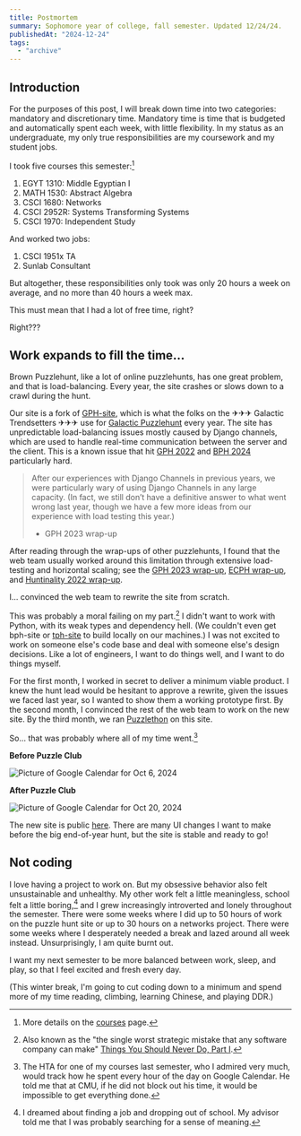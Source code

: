 ```yaml
---
title: Postmortem
summary: Sophomore year of college, fall semester. Updated 12/24/24.
publishedAt: "2024-12-24"
tags:
  - "archive"
---
```


## Introduction

For the purposes of this post, I will break down time into two categories: mandatory and discretionary time. Mandatory time is time that is budgeted and automatically spent each week, with little flexibility. In my status as an undergraduate, my only true responsibilities are my coursework and my student jobs.

I took five courses this semester:[^1]

1. EGYT 1310: Middle Egyptian I
2. MATH 1530: Abstract Algebra
3. CSCI 1680: Networks
4. CSCI 2952R: Systems Transforming Systems
5. CSCI 1970: Independent Study

And worked two jobs:

1. CSCI 1951x TA
2. Sunlab Consultant

But altogether, these responsibilities only took was only 20 hours a week on average, and no more than 40 hours a week max.

This must mean that I had a lot of free time, right?

Right???

## Work expands to fill the time...

Brown Puzzlehunt, like a lot of online puzzlehunts, has one great problem, and that is load-balancing. Every year, the site crashes or slows down to a crawl during the hunt.

Our site is a fork of [GPH-site](https://github.com/galacticpuzzlehunt/gph-site), which is what the folks on the ✈✈✈ Galactic Trendsetters ✈✈✈ use for [Galactic Puzzlehunt](https://galacticpuzzlehunt.com) every year. The site has unpredictable load-balancing issues mostly caused by Django channels, which are used to handle real-time communication between the server and the client. This is a known issue that hit [GPH 2022](https://2022.galacticpuzzlehunt.com/wrapup) and [BPH 2024](https://www.brownpuzzlehunt.com) particularly hard.

> After our experiences with Django Channels in previous years, we were particularly wary of using Django Channels in any large capacity. (In fact, we still don’t have a definitive answer to what went wrong last year, though we have a few more ideas from our experience with load testing this year.)
>
> - GPH 2023 wrap-up

After reading through the wrap-ups of other puzzlehunts, I found that the web team usually worked around this limitation through extensive load-testing and horizontal scaling; see the [GPH 2023 wrap-up](https://2023.galacticpuzzlehunt.com/wrapup), [ECPH wrap-up](https://ecph.site/wrapup), and [Huntinality 2022 wrap-up](https://2022.huntinality.com/wrapup#website-development).

I... convinced the web team to rewrite the site from scratch.

This was probably a moral failing on my part.[^2] I didn't want to work with Python, with its weak types and dependency hell. (We couldn't even get bph-site or [tph-site](https://github.com/teammatehunt/tph-site) to build locally on our machines.) I was not excited to work on someone else's code base and deal with someone else's design decisions. Like a lot of engineers, I want to do things well, and I want to do things myself.

For the first month, I worked in secret to deliver a minimum viable product. I knew the hunt lead would be hesitant to approve a rewrite, given the issues we faced last year, so I wanted to show them a working prototype first. By the second month, I convinced the rest of the web team to work on the new site. By the third month, we ran [Puzzlethon](https://puzzlethon.brownpuzzle.club) on this site.

So... that was probably where all of my time went.[^3]

**Before Puzzle Club**

![Picture of Google Calendar for Oct 6, 2024](/fall-2024-postmortem/oct-6-2024-calendar.png)

**After Puzzle Club**

![Picture of Google Calendar for Oct 20, 2024](/fall-2024-postmortem/oct-20-2024-calendar.png)

The new site is public [here](https://github.com/brown-puzzle-hq/bph-site). There are many UI changes I want to make before the big end-of-year hunt, but the site is stable and ready to go!

## Not coding

I love having a project to work on. But my obsessive behavior also felt unsustainable and unhealthy. My other work felt a little meaningless, school felt a little boring,[^4] and I grew increasingly introverted and lonely throughout the semester. There were some weeks where I did up to 50 hours of work on the puzzle hunt site or up to 30 hours on a networks project. There were some weeks where I desperately needed a break and lazed around all week instead. Unsurprisingly, I am quite burnt out.

I want my next semester to be more balanced between work, sleep, and play, so that I feel excited and fresh every day.

(This winter break, I'm going to cut coding down to a minimum and spend more of my time reading, climbing, learning Chinese, and playing DDR.)

[^1]: More details on the [courses](/courses) page.

[^2]: Also known as the "the single worst strategic mistake that any software company can make" [Things You Should Never Do, Part I](https://www.joelonsoftware.com/2000/04/06/things-you-should-never-do-part-i/).

[^3]: The HTA for one of my courses last semester, who I admired very much, would track how he spent every hour of the day on Google Calendar. He told me that at CMU, if he did not block out his time, it would be impossible to get everything done.

[^4]: I dreamed about finding a job and dropping out of school. My advisor told me that I was probably searching for a sense of meaning.
